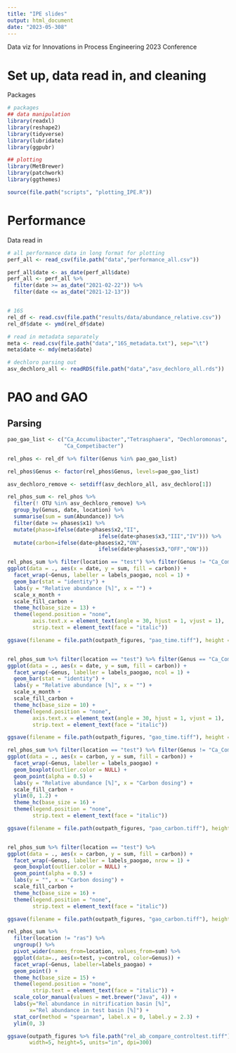 ```yaml
---
title: "IPE slides"
output: html_document
date: "2023-05-308"
---
```


Data viz for Innovations in Process Engineering 2023 Conference

# Set up, data read in, and cleaning
Packages
```r

# packages
## data manipulation
library(readxl)
library(reshape2)
library(tidyverse)
library(lubridate)
library(ggpubr)

## plotting
library(MetBrewer)
library(patchwork)
library(ggthemes)

source(file.path("scripts", "plotting_IPE.R"))

```


# Performance
Data read in
```r

# all performance data in long format for plotting 
perf_all <- read_csv(file.path("data","performance_all.csv"))

perf_all$date <- as_date(perf_all$date)
perf_all <- perf_all %>%
  filter(date >= as_date("2021-02-22")) %>%
  filter(date <= as_date("2021-12-13"))


# 16S
rel_df <- read.csv(file.path("results/data/abundance_relative.csv"))
rel_df$date <- ymd(rel_df$date)

# read in metadata separately 
meta <- read.csv(file.path("data","16S_metadata.txt"), sep="\t")
meta$date <- mdy(meta$date)

# dechloro parsing out
asv_dechloro_all <- readRDS(file.path("data","asv_dechloro_all.rds"))

```


# PAO and GAO
## Parsing
```r

pao_gao_list <- c("Ca_Accumulibacter","Tetrasphaera", "Dechloromonas",
                  "Ca_Competibacter")

rel_phos <- rel_df %>% filter(Genus %in% pao_gao_list)

rel_phos$Genus <- factor(rel_phos$Genus, levels=pao_gao_list)

asv_dechloro_remove <- setdiff(asv_dechloro_all, asv_dechloro[1])

rel_phos_sum <- rel_phos %>% 
  filter(! OTU %in% asv_dechloro_remove) %>%
  group_by(Genus, date, location) %>%
  summarise(sum = sum(Abundance)) %>%
  filter(date >= phases$x1) %>%
  mutate(phase=ifelse(date<phases$x2,"II",
                             ifelse(date<phases$x3,"III","IV"))) %>%
  mutate(carbon=ifelse(date<phases$x2,"ON",
                             ifelse(date<phases$x3,"OFF","ON")))

```

```r
rel_phos_sum %>% filter(location == "test") %>% filter(Genus != "Ca_Competibacter") %>%
ggplot(data = ., aes(x = date, y = sum, fill = carbon)) +
  facet_wrap(~Genus, labeller = labels_paogao, ncol = 1) + 
  geom_bar(stat = "identity") + 
  labs(y = "Relative abundance [%]", x = "") +
  scale_x_month +
  scale_fill_carbon +
  theme_hc(base_size = 13) + 
  theme(legend.position = "none", 
        axis.text.x = element_text(angle = 30, hjust = 1, vjust = 1),
        strip.text = element_text(face = "italic"))

ggsave(filename = file.path(outpath_figures, "pao_time.tiff"), height = 5, width = 4, units = "in", dpi = 300)


rel_phos_sum %>% filter(location == "test") %>% filter(Genus == "Ca_Competibacter") %>%
ggplot(data = ., aes(x = date, y = sum, fill = carbon)) +
  facet_wrap(~Genus, labeller = labels_paogao, ncol = 1) + 
  geom_bar(stat = "identity") + 
  labs(y = "Relative abundance [%]", x = "") +
  scale_x_month +
  scale_fill_carbon +
  theme_hc(base_size = 10) +
  theme(legend.position = "none", 
        axis.text.x = element_text(angle = 30, hjust = 1, vjust = 1),
        strip.text = element_text(face = "italic"))

ggsave(filename = file.path(outpath_figures, "gao_time.tiff"), height = 2, width = 4, units = "in", dpi = 300)

```


```r
rel_phos_sum %>% filter(location == "test") %>% filter(Genus != "Ca_Competibacter") %>%
ggplot(data = ., aes(x = carbon, y = sum, fill = carbon)) +
  facet_wrap(~Genus, labeller = labels_paogao) + 
  geom_boxplot(outlier.color = NULL) +
  geom_point(alpha = 0.5) + 
  labs(y = "Relative abundance [%]", x = "Carbon dosing") +
  scale_fill_carbon + 
  ylim(0, 1.2) +
  theme_hc(base_size = 16) +
  theme(legend.position = "none",
        strip.text = element_text(face = "italic"))

ggsave(filename = file.path(outpath_figures, "pao_carbon.tiff"), height = 4, width = 7, units = "in", dpi = 300)


rel_phos_sum %>% filter(location == "test") %>%
ggplot(data = ., aes(x = carbon, y = sum, fill = carbon)) +
  facet_wrap(~Genus, labeller = labels_paogao, nrow = 1) + 
  geom_boxplot(outlier.color = NULL) +
  geom_point(alpha = 0.5) + 
  labs(y = "", x = "Carbon dosing") +
  scale_fill_carbon + 
  theme_hc(base_size = 16) +
  theme(legend.position = "none",
        strip.text = element_text(face = "italic"))

ggsave(filename = file.path(outpath_figures, "gao_carbon.tiff"), height = 4, width = 10, units = "in", dpi = 300)

```


```r
rel_phos_sum %>%
  filter(location != "ras") %>%
  ungroup() %>%
  pivot_wider(names_from=location, values_from=sum) %>%
  ggplot(data=., aes(x=test, y=control, color=Genus)) +
  facet_wrap(~Genus, labeller=labels_paogao) +
  geom_point() +
  theme_hc(base_size = 15) + 
  theme(legend.position = "none",
        strip.text = element_text(face = "italic")) + 
  scale_color_manual(values = met.brewer("Java", 4)) + 
  labs(y="Rel abundance in nitrification basin [%]",
       x="Rel abundance in test basin [%]") +
  stat_cor(method = "spearman", label.x = 0, label.y = 2.3) +
  ylim(0, 3)

ggsave(outpath_figures %>% file.path("rel_ab_compare_controltest.tiff"),
       width=5, height=5, units="in", dpi=300)

```




